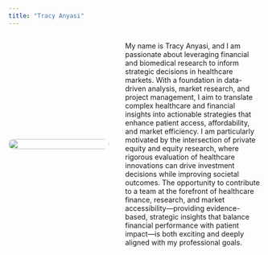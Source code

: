 ```yaml
---
title: "Tracy Anyasi"
---
```


<div style="display: flex; align-items: center; gap: 2rem; flex-wrap: wrap;">

<!-- Image on the left -->
<div style="flex: 1; min-width: 200px;">
<img src="./images/Tracy_Grad_PS.jpg" style="width: 100%; max-width: 300px; border-radius: 10px;" />
</div>



<!-- Text on the right -->
<div style="flex: 2; min-width: 250px;">
<p>
My name is Tracy Anyasi, and I am passionate about leveraging financial and biomedical research to inform strategic decisions in healthcare markets. With a foundation in data-driven analysis, market research, and project management, I aim to translate complex healthcare and financial insights into actionable strategies that enhance patient access, affordability, and market efficiency. I am particularly motivated by the intersection of private equity and equity research, where rigorous evaluation of healthcare innovations can drive investment decisions while improving societal outcomes. The opportunity to contribute to a team at the forefront of healthcare finance, research, and market accessibility—providing evidence-based, strategic insights that balance financial performance with patient impact—is both exciting and deeply aligned with my professional goals.
</p>
</div>

</div>
